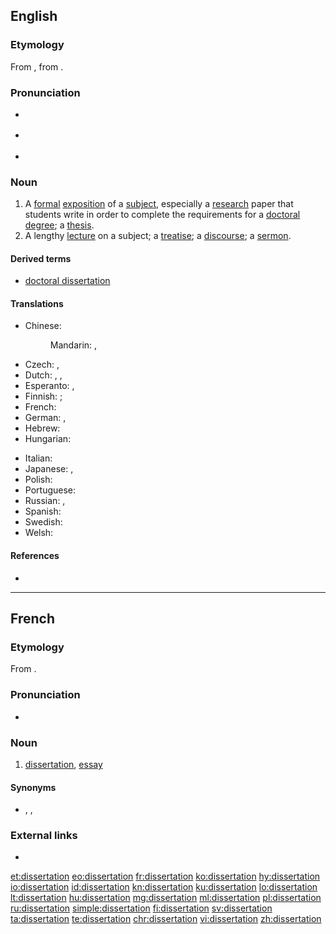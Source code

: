 ==English==

===Etymology===
From {{etyl|la|en}} {{term|dissertatio|dissertātiō, dissertātiōnem|lang=la}}, from {{term|dissertare|lang=la}}.

===Pronunciation===
* {{a|UK}} {{IPA|/ˌdɪsə(ɹ)ˈteɪʃən/|lang=en}}
* {{a|GenAm}} {{IPA|/ˌdɪsɚˈteɪʃən/|lang=en}}
* {{rhymes|eɪʃən|lang=en}}

===Noun===
{{en-noun}}

# A [[formal]] [[exposition]] of a [[subject]], especially a [[research]] paper that students write in order to complete the requirements for a [[doctoral]] [[degree]]; a [[thesis]].
# A lengthy [[lecture]] on a subject; a [[treatise]]; a [[discourse]]; a [[sermon]].

====Derived terms====
* [[doctoral dissertation]]

====Translations====
{{trans-top|formal exposition of a subject}}
* Chinese:
*: Mandarin: {{t|cmn|論文|sc=Hani}}, {{t+|cmn|论文|tr=lùnwén|sc=Hani}}
* Czech: {{t|cs|disertační práce|f}}, {{t|cs|disertace|f}}
* Dutch: {{t+|nl|proefschrift|n}}, {{qualifier|[[Flemish]]}} {{t+|nl|thesis|f}}, {{t+|nl|dissertatie|f}}
* Esperanto: {{t|eo|disertaĵo}}, {{t|eo|disertacio}}
* Finnish: {{t|fi|[[tieteellinen]] [[tutkielma]]}}; {{t+|fi|väitöskirja}} {{qualifier|for doctoral degree}}
* French: {{t+|fr|dissertation|f}}
* German: {{t+|de|Doktorarbeit|f}}, {{t+|de|Dissertation|f}}
* Hebrew: {{t|he|תזה|f}}
* Hungarian: {{t+|hu|disszertáció}}
{{trans-mid}}
* Italian: {{t|it|dissertazione}}
* Japanese: {{t|ja|学位論文|tr=がくいろんぶん, gakui ronbun|sc=Jpan}}, {{t|ja|博士論文|tr=はくしろんぶん, hakushi ronbun|sc=Jpan}}
* Polish: {{t|pl|doktorat|m}}
* Portuguese: {{t+|pt|dissertação}}
* Russian: {{t+|ru|диссерта́ция|f|sc=Cyrl}}, {{t+|ru|тракта́т|m|sc=Cyrl}}
* Spanish: {{t+|es|disertación|f}}
* Swedish: {{t+|sv|avhandling}}
* Welsh: {{t+|cy|traethawd|m}}
{{trans-bottom}}

====References====
* {{R:OED2}}

----

==French==

===Etymology===
From {{etyl|la|fr}} {{m|la|dissertātiō}}.

===Pronunciation===
* {{IPA|/di.sɛʁ.ta.sjɔ̃/|lang=fr}}

===Noun===
{{fr-noun|f}}

# [[dissertation#English|dissertation]], [[essay]]

====Synonyms====
* {{sense|dissertation, essay}} {{l|fr|essai}}, {{l|fr|composition}}, {{l|fr|rédaction}}

===External links===
* {{R:TLFi}}

[[et:dissertation]]
[[eo:dissertation]]
[[fr:dissertation]]
[[ko:dissertation]]
[[hy:dissertation]]
[[io:dissertation]]
[[id:dissertation]]
[[kn:dissertation]]
[[ku:dissertation]]
[[lo:dissertation]]
[[lt:dissertation]]
[[hu:dissertation]]
[[mg:dissertation]]
[[ml:dissertation]]
[[pl:dissertation]]
[[ru:dissertation]]
[[simple:dissertation]]
[[fi:dissertation]]
[[sv:dissertation]]
[[ta:dissertation]]
[[te:dissertation]]
[[chr:dissertation]]
[[vi:dissertation]]
[[zh:dissertation]]